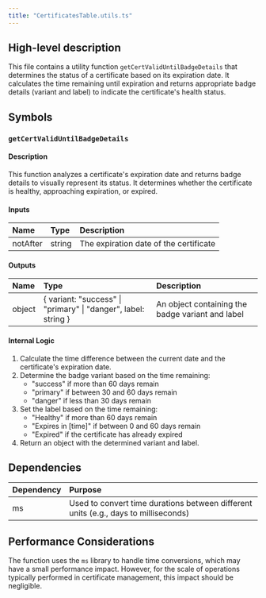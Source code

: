 ```yaml
---
title: "CertificatesTable.utils.ts"
---
```


## High-level description
This file contains a utility function `getCertValidUntilBadgeDetails` that determines the status of a certificate based on its expiration date. It calculates the time remaining until expiration and returns appropriate badge details (variant and label) to indicate the certificate's health status.

## Symbols

### `getCertValidUntilBadgeDetails`
#### Description
This function analyzes a certificate's expiration date and returns badge details to visually represent its status. It determines whether the certificate is healthy, approaching expiration, or expired.

#### Inputs
| Name | Type | Description |
|:-----|:-----|:------------|
| notAfter | string | The expiration date of the certificate |

#### Outputs
| Name | Type | Description |
|:-----|:-----|:------------|
| object | { variant: "success" \| "primary" \| "danger", label: string } | An object containing the badge variant and label |

#### Internal Logic
1. Calculate the time difference between the current date and the certificate's expiration date.
2. Determine the badge variant based on the time remaining:
   - "success" if more than 60 days remain
   - "primary" if between 30 and 60 days remain
   - "danger" if less than 30 days remain
3. Set the label based on the time remaining:
   - "Healthy" if more than 60 days remain
   - "Expires in [time]" if between 0 and 60 days remain
   - "Expired" if the certificate has already expired
4. Return an object with the determined variant and label.

## Dependencies
| Dependency | Purpose |
|:-----------|:--------|
| ms | Used to convert time durations between different units (e.g., days to milliseconds) |

## Performance Considerations
The function uses the `ms` library to handle time conversions, which may have a small performance impact. However, for the scale of operations typically performed in certificate management, this impact should be negligible.